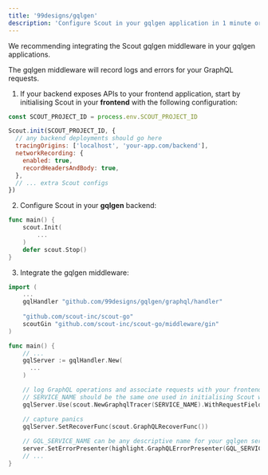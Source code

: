 ```yaml
---
title: '99designs/gqlgen'
description: 'Configure Scout in your gqlgen application in 1 minute or less'
---
```


We recommending integrating the Scout gqlgen middleware in your gqlgen applications.

The gqlgen middleware will record logs and errors for your GraphQL requests.

<ScoutInitialisationWarning language='Go' />

1. If your backend exposes APIs to your frontend application, start by initialising Scout in your **frontend** with the following configuration:

```javascript
const SCOUT_PROJECT_ID = process.env.SCOUT_PROJECT_ID

Scout.init(SCOUT_PROJECT_ID, {
  // any backend deployments should go here
  tracingOrigins: ['localhost', 'your-app.com/backend'],
  networkRecording: {
    enabled: true,
    recordHeadersAndBody: true,
  },
  // ... extra Scout configs
})
```

2. Configure Scout in your **gqlgen** backend:

```go
func main() {
    scout.Init(
        ...
    )
    defer scout.Stop()
}
```

3. Integrate the gqlgen middleware:

```go
import (
    ...
    gqlHandler "github.com/99designs/gqlgen/graphql/handler"
    
    "github.com/scout-inc/scout-go"
    scoutGin "github.com/scout-inc/scout-go/middleware/gin"
)

func main() {
    // ...
    gqlServer := gqlHandler.New(
      ...
    )

    // log GraphQL operations and associate requests with your frontend sessions
    // SERVICE_NAME should be the same one used in initialising Scout with `scout.WithServiceName`
    gqlServer.Use(scout.NewGraphqlTracer(SERVICE_NAME).WithRequestFieldLogging())

    // capture panics
    gqlServer.SetRecoverFunc(scout.GraphQLRecoverFunc())
    
    // GQL_SERVICE_NAME can be any descriptive name for your gqlgen server (e.g "orders-api")
    server.SetErrorPresenter(highlight.GraphQLErrorPresenter(GQL_SERVICE_NAME))
    // ...
}
```